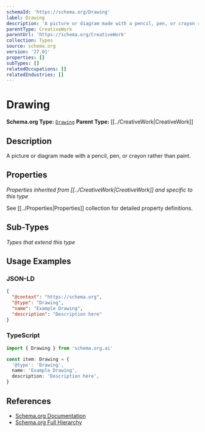 ```yaml
---
schemaId: 'https://schema.org/Drawing'
label: Drawing
description: 'A picture or diagram made with a pencil, pen, or crayon rather than paint.'
parentType: CreativeWork
parentUrl: 'https://schema.org/CreativeWork'
collection: Types
source: schema.org
version: '27.01'
properties: []
subTypes: []
relatedOccupations: []
relatedIndustries: []
---
```

# Drawing

**Schema.org Type:** [`Drawing`](https://schema.org/Drawing)
**Parent Type:** [[../CreativeWork|CreativeWork]]

## Description

A picture or diagram made with a pencil, pen, or crayon rather than paint.

## Properties

*Properties inherited from [[../CreativeWork|CreativeWork]] and specific to this type*

See [[../Properties|Properties]] collection for detailed property definitions.

## Sub-Types

*Types that extend this type*

## Usage Examples

### JSON-LD

```json
{
  "@context": "https://schema.org",
  "@type": "Drawing",
  "name": "Example Drawing",
  "description": "Description here"
}
```

### TypeScript

```typescript
import { Drawing } from 'schema.org.ai'

const item: Drawing = {
  '@type': 'Drawing',
  name: 'Example Drawing',
  description: 'Description here',
}
```

## References

- [Schema.org Documentation](https://schema.org/Drawing)
- [Schema.org Full Hierarchy](https://schema.org/docs/full.html)
